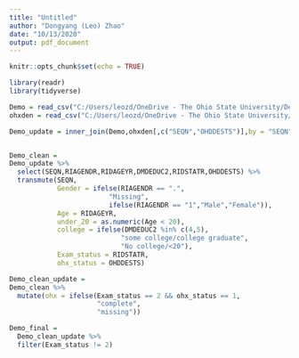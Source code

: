 ```yaml
---
title: "Untitled"
author: "Dongyang (Leo) Zhao"
date: "10/13/2020"
output: pdf_document
---
```


```r
knitr::opts_chunk$set(echo = TRUE)
```

```r
library(readr)
library(tidyverse)
```


```r
Demo = read_csv("C:/Users/leozd/OneDrive - The Ohio State University/Desktop/FALL 2020/GitHub_Folder/STATS506_F20/Activities/week4-6/Week6/nhanes_demo.csv")
ohxden = read_csv("C:/Users/leozd/OneDrive - The Ohio State University/Desktop/FALL 2020/GitHub_Folder/STATS506_F20/Activities/week4-6/Week6/nhanes_ohxden.csv")
```

```r
Demo_update = inner_join(Demo,ohxden[,c("SEQN","OHDDESTS")],by = "SEQN")


Demo_clean = 
Demo_update %>% 
  select(SEQN,RIAGENDR,RIDAGEYR,DMDEDUC2,RIDSTATR,OHDDESTS) %>% 
  transmute(SEQN,
            Gender = ifelse(RIAGENDR == ".",
                         "Missing",
                         ifelse(RIAGENDR == "1","Male","Female")),
            Age = RIDAGEYR,
            under_20 = as.numeric(Age < 20),
            college = ifelse(DMDEDUC2 %in% c(4,5),
                            "some college/college graduate",
                            "No college/<20"),
            Exam_status = RIDSTATR,
            ohx_status = OHDDESTS)

Demo_clean_update = 
Demo_clean %>% 
  mutate(ohx = ifelse(Exam_status == 2 && ohx_status == 1,
                      "complete",
                      "missing"))

Demo_final = 
  Demo_clean_update %>%
  filter(Exam_status != 2)
```


